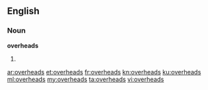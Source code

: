 ==English==

===Noun===
'''overheads'''

# {{plural of|[[overhead]]}}

[[ar:overheads]]
[[et:overheads]]
[[fr:overheads]]
[[kn:overheads]]
[[ku:overheads]]
[[ml:overheads]]
[[my:overheads]]
[[ta:overheads]]
[[vi:overheads]]